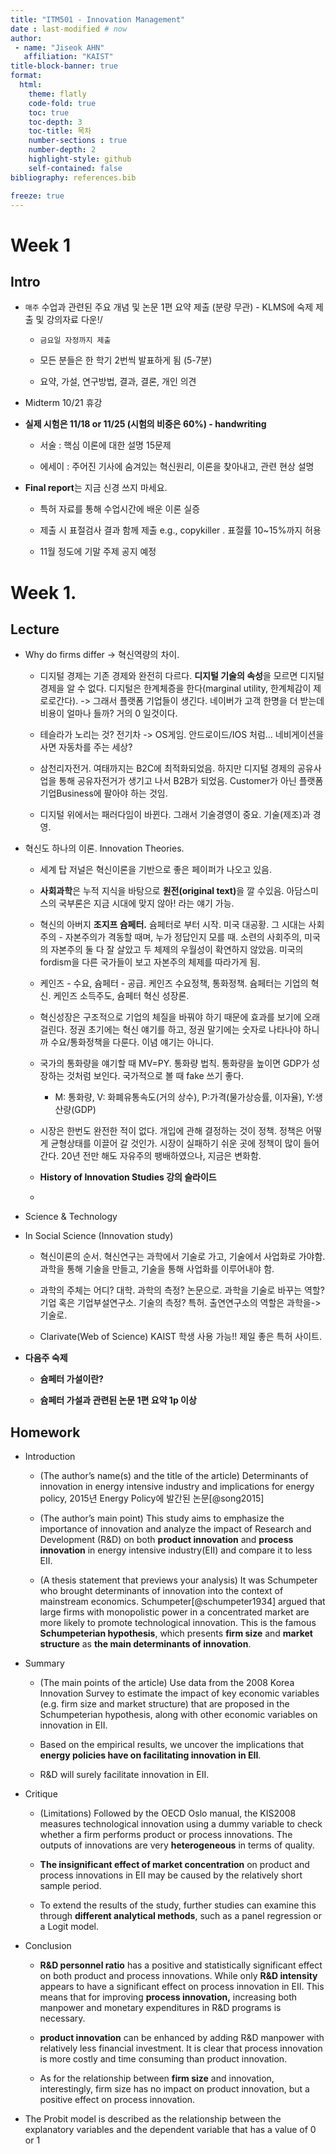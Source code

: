 ```yaml
---
title: "ITM501 - Innovation Management"
date : last-modified # now
author: 
 - name: "Jiseok AHN"
   affiliation: "KAIST"
title-block-banner: true
format: 
  html:
    theme: flatly
    code-fold: true
    toc: true
    toc-depth: 3
    toc-title: 목차
    number-sections : true
    number-depth: 2
    highlight-style: github
    self-contained: false
bibliography: references.bib

freeze: true
---
```


# Week 1

## Intro

-   `매주` 수업과 관련된 주요 개념 및 논문 1편 요약 제출 (분량 무관) - KLMS에 숙제 제출 및 강의자료 다운!/

    -   `금요일 자정까지 제출`

    -   모든 분들은 한 학기 2번씩 발표하게 됨 (5-7분)

    -   요약, 가설, 연구방법, 결과, 결론, 개인 의견

-   Midterm 10/21 휴강

-   **실제 시험은 11/18 or 11/25 (시험의 비중은 60%) - handwriting**

    -   서술 : 핵심 이론에 대한 설명 15문제

    -   에세이 : 주어진 기사에 숨겨있는 혁신원리, 이론을 찾아내고, 관련 현상 설명

-   **Final report**는 지금 신경 쓰지 마세요.

    -   특허 자료를 통해 수업시간에 배운 이론 실증

    -   제출 시 표절검사 결과 함께 제출 e.g., copykiller . 표절률 10\~15%까지 허용

    -   11월 정도에 기말 주제 공지 예정

# Week 1.

## Lecture

-   Why do firms differ -\> 혁신역량의 차이.

    -   디지털 경제는 기존 경제와 완전히 다르다. **디지털 기술의 속성**을 모르면 디지털 경제을 알 수 없다. 디지털은 한계체증을 한다(marginal utility, 한계체감이 제로로간다). -\> 그래서 플랫폼 기업들이 생긴다. 네이버가 고객 한명을 더 받는데 비용이 얼마나 들까? 거의 0 일것이다.

    -   테슬라가 노리는 것? 전기차 -\> OS게임. 안드로이드/IOS 처럼... 네비게이션을 사면 자동차를 주는 세상?

    -   삼천리자전거. 여태까지는 B2C에 최적화되었음. 하지만 디지털 경제의 공유사업을 통해 공유자전거가 생기고 나서 B2B가 되었음. Customer가 아닌 플랫폼 기업Business에 팔아야 하는 것임.

    -   디지털 위에서는 패러다임이 바뀐다. 그래서 기술경영이 중요. 기술(제조)과 경영.

-   혁신도 하나의 이론. Innovation Theories.

    -   세계 탑 저널은 혁신이론을 기반으로 좋은 페이퍼가 나오고 있음.

    -   **사회과학**은 누적 지식을 바탕으로 **원전(original text)**을 깔 수있음. 아담스미스의 국부론은 지금 시대에 맞지 않아! 라는 얘기 가능.

    -   혁신의 아버지 **조지프 슘페터.** 슘페터로 부터 시작. 미국 대공황. 그 시대는 사회주의 - 자본주의가 격동할 때며, 누가 정답인지 모를 때. 소련의 사회주의, 미국의 자본주의 둘 다 잘 살았고 두 체제의 우월성이 확연하지 않았음. 미국의 fordism을 다른 국가들이 보고 자본주의 체제를 따라가게 됨.

    -   케인즈 - 수요, 슘페터 - 공급. 케인즈 수요정책, 통화정책. 슘페터는 기업의 혁신. 케인즈 소득주도, 슘페터 혁신 성장론.

    -   혁신성장은 구조적으로 기업의 체질을 바꿔야 하기 때문에 효과를 보기에 오래 걸린다. 정권 초기에는 혁신 얘기를 하고, 정권 말기에는 숫자로 나타나야 하니까 수요/통화정책을 다룬다. 이념 얘기는 아니다.

    -   국가의 통화량을 얘기할 때 MV=PY. 통화량 법칙. 통화량을 높이면 GDP가 성장하는 것처럼 보인다. 국가적으로 볼 때 fake 쓰기 좋다.

        -   M: 통화량, V: 화폐유통속도(거의 상수), P:가격(물가상승률, 이자율), Y:생산량(GDP)

    -   시장은 한번도 완전한 적이 없다. 개입에 관해 결정하는 것이 정책. 정책은 어떻게 균형상태를 이끌어 갈 것인가. 시장이 실패하기 쉬운 곳에 정책이 많이 들어간다. 20년 전만 해도 자유주의 팽배하였으나, 지금은 변화함.

    -   **History of Innovation Studies 강의 슬라이드**

    -   

-   Science & Technology

-   In Social Science (Innovation study)

    -   혁신이론의 순서. 혁신연구는 과학에서 기술로 가고, 기술에서 사업화로 가야함. 과학을 통해 기술을 만들고, 기술을 통해 사업화를 이루어내야 함.

    -   과학의 주체는 어디? 대학. 과학의 측정? 논문으로. 과학을 기술로 바꾸는 역할? 기업 혹은 기업부설연구소. 기술의 측정? 특허. 출연연구소의 역할은 과학을-\> 기술로.

    -   Clarivate(Web of Science) KAIST 학생 사용 가능!! 제일 좋은 특허 사이트.

-   **다음주 숙제**

    -   **슘페터 가설이란?**

    -   **슘페터 가설과 관련된 논문 1편 요약 1p 이상**

## Homework

-   Introduction

    -   (The author's name(s) and the title of the article) Determinants of innovation in energy intensive industry and implications for energy policy, 2015년 Energy Policy에 발간된 논문[@song2015]

    -   (The author's main point) This study aims to emphasize the importance of innovation and analyze the impact of Research and Development (R&D) on both **product innovation** and **process innovation** in energy intensive industry(EII) and compare it to less EII.

    -   (A thesis statement that previews your analysis) It was Schumpeter who brought determinants of innovation into the context of mainstream economics. Schumpeter[@schumpeter1934] argued that large firms with monopolistic power in a concentrated market are more likely to promote technological innovation. This is the famous **Schumpeterian hypothesis**, which presents **firm size** and **market structure** as **the main determinants of innovation**.

-   Summary

    -   (The main points of the article) Use data from the 2008 Korea Innovation Survey to estimate the impact of key economic variables (e.g. firm size and market structure) that are proposed in the Schumpeterian hypothesis, along with other economic variables on innovation in EII.

    -   Based on the empirical results, we uncover the implications that **energy policies have on facilitating innovation in EII**.

    -   R&D will surely facilitate innovation in EII.

-   Critique

    -   (Limitations) Followed by the OECD Oslo manual, the KIS2008 measures technological innovation using a dummy variable to check whether a firm performs product or process innovations. The outputs of innovations are very **heterogeneous** in terms of quality.

    -   **The insignificant effect of market concentration** on product and process innovations in EII may be caused by the relatively short sample period.

    -   To extend the results of the study, further studies can examine this through **different analytical methods**, such as a panel regression or a Logit model.

-   Conclusion

    -   **R&D personnel ratio** has a positive and statistically significant effect on both product and process innovations. While only **R&D intensity** appears to have a significant effect on process innovation in EII. This means that for improving **process innovation,** increasing both manpower and monetary expenditures in R&D programs is necessary.

    -   **product innovation** can be enhanced by adding R&D manpower with relatively less financial investment. It is clear that process innovation is more costly and time consuming than product innovation.

    -   As for the relationship between **firm size** and innovation, interestingly, firm size has no impact on product innovation, but a positive effect on process innovation.

-   The Probit model is described as the relationship between the explanatory variables and the dependent variable that has a value of 0 or 1
